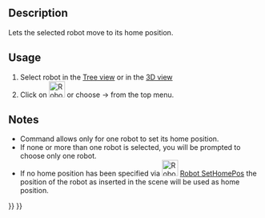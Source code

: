 <languages/>

{{Docnav
|[[Robot_SetHomePos|Set home position]]
|[[Robot_CreateTrajectory|Create a trajectory]]
|[[Robot_Workbench|Robot]]
|IconL=Robot_SetHomePos.svg
|IconR=Robot_CreateTrajectory.svg
|IconC=Workbench_Robot.svg
}}

{{GuiCommand
|Name=Robot RestoreHomePos
|MenuLocation=Robot → Restore home position
|Workbenches=[[Robot_Workbench|Robot]]
}}

==Description==

Lets the selected robot move to its home position.

==Usage==

#Select robot in the [[Tree_view|Tree view]] or in the [[3D_view|3D view]]
#Click on [[Image:Robot_RestoreHomePos.svg|32px]] or choose {{KEY|Robot}}  →  {{KEY|[[Image:Robot_RestoreHomePos.svg|32px]] Move to home}} from the top menu.

==Notes==

* Command allows only for one robot to set its home position.
* If none or more than one robot is selected, you will be prompted to choose only one robot.
* If no home position has been specified via [[Image:Robot_SetHomePos.svg|32px]] [[Robot_SetHomePos|Robot SetHomePos]] the position of the robot as inserted in the scene will be used as home position.


{{Docnav
|[[Robot_SetHomePos|Set home position]]
|[[Robot_CreateTrajectory|Create a trajectory]]
|[[Robot_Workbench|Robot]]
|IconL=Robot_SetHomePos.svg
|IconR=Robot_CreateTrajectory.svg
|IconC=Workbench_Robot.svg
}}

{{Robot_Tools_navi{{#translation:}}}}
{{Userdocnavi{{#translation:}}}}